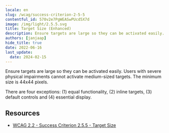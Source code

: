 ```yaml
---
locale: en
slug: /wcag/success-criterion-2-5-5
contentful_id: 570v2e7PgWEASwPUcd5X7d
image: /img/light/2.5.5.svg
title: Target Size (Enhanced)
description: Ensure targets are large so they can be activated easily. Users with severe physical impairments cannot activate medium-sized targets. The minimum size is 44x44 pixels.
authors: [janjaap]
hide_title: true
date: 2022-06-16
last_update:
  date: 2024-02-15
---
```


<Hero
  title="Target Size (Enhanced)"
  imageSrc="/img/light/2.5.5.svg"
  alt="WCAG 2.5.5 icon"
  prefix="Success Criterion 2.5.5"
  suffix="Level AAA"
/>

Ensure targets are large so they can be activated easily. Users with severe physical impairments cannot activate medium-sized targets. The minimum size is 44x44 pixels.

There are four exceptions: (1) equal functionality, (2) inline targets, (3) default controls and (4) essential display.

## Resources

- [WCAG 2.2 - Success Criterion 2.5.5 - Target Size](https://www.w3.org/TR/WCAG22/#target-size)
